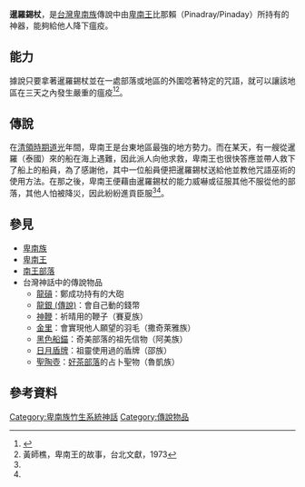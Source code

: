 '''暹羅錫杖'''，是[[台灣|台灣]][[卑南族|卑南族]]傳說中由[[卑南王|卑南王]]比那賴（Pinadray/Pinaday）所持有的神器，能夠給他人降下瘟疫。
==能力==
據說只要拿著暹羅錫杖並在一處部落或地區的外圍唸著特定的咒語，就可以讓該地區在三天之內發生嚴重的瘟疫<ref name="卑南族神話與傳說">{{cite book|last=|first=|date=2003-09-01|title=卑南族神話與傳說|url=https://www.books.com.tw/products/0010232851|location=|publisher=晨星|page=|isbn=9574554775|author=達西烏拉彎‧畢馬|access-date=2021-03-05|archive-date=2019-08-06|archive-url=https://web.archive.org/web/20190806062703/https://www.books.com.tw/products/0010232851|dead-url=no}}</ref><ref name="卑南王的故事">黃師樵，卑南王的故事，台北文獻，1973</ref>。
==傳說==
在[[清領時期|清領時期]][[道光|道光]]年間，卑南王是台東地區最強的地方勢力。而在某天，有一艘從暹羅（泰國）來的船在海上遇難，因此派人向他求救，卑南王也很快答應並帶人救下了船上的船員，為了感謝他，其中一位船員便把暹羅錫杖送給他並教他咒語巫術的使用方法。在那之後，卑南王便藉由暹羅錫杖的能力威嚇或征服其他不服從他的部落，其他人怕被降災，因此紛紛進貢臣服<ref name="卑南族神話與傳說"/><ref name="卑南王的故事"/>。
==參見==
*[[卑南族|卑南族]]
*[[卑南王|卑南王]]
*[[南王部落|南王部落]]
*台灣神話中的傳說物品
**[[龍碽|龍碽]]：鄭成功持有的大砲
**[[龍銀_(傳說)|龍銀 (傳說)]]：會自己動的錢幣
**[[神鞭|神鞭]]：祈晴用的鞭子（賽夏族）
**[[金里|金里]]：會實現他人願望的羽毛（撒奇萊雅族）
**[[黑色船錨|黑色船錨]]：奇美部落的祖先信物（阿美族）
**[[日月盾牌|日月盾牌]]：祖靈使用過的盾牌（邵族）
**[[聖陶壺|聖陶壺]]：[[好茶村|好茶部落]]的占卜聖物（魯凱族）

==參考資料==
{{reflist}}

[[Category:卑南族竹生系統神話|Category:卑南族竹生系統神話]]
[[Category:傳說物品|Category:傳說物品]]
{{Myth-stub}}